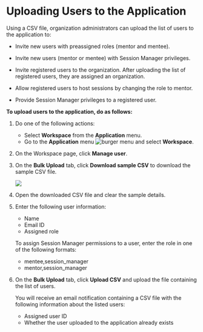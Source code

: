 
# Uploading Users to the Application

Using a CSV file, organization administrators can upload the list of users to the application to:

* Invite new users with preassigned roles (mentor and mentee).

* Invite new users (mentor or mentee) with Session Manager privileges.

* Invite registered users to the organization. After uploading the list of registered users, they are assigned an organization.

* Allow registered users to host sessions by changing the role to mentor.

* Provide Session Manager privileges to a registered user.

**To upload users to the application, do as follows:**

1. Do one of the following actions:
    * Select **Workspace** from the **Application** menu.
    * Go to the **Application** menu ![burger menu](media/burgermenu-icon.png) and select **Workspace**.

2. On the Workspace page, click **Manage user**.

3. On the **Bulk Upload** tab, click **Download sample CSV** to download the sample CSV file.

    ![](media/orgadmin-bulkupload.png)

4. Open the downloaded CSV file and clear the sample details.

5. Enter the following user information:

    * Name
    * Email ID
    * Assigned role

    <Admonition type="note">
    <p>To assign Session Manager permissions to a user, enter the role in one of the following formats:</p>
    <ul>
    <li>mentee,session_manager</li>
    <li>mentor,session_manager</li>
    </ul>
    </Admonition>
 
6. On the **Bulk Upload** tab, click **Upload CSV** and upload the file containing the list of users.

    <Admonition type="tip">
    <p>You will receive an email notification containing a CSV file with the following information about the listed users:</p>
    <ul>
    <li>Assigned user ID</li>
    <li>Whether the user uploaded to the application already exists</li>
    </ul>
    </Admonition>